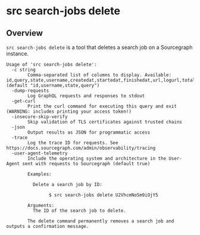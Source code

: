 # src search-jobs delete

## Overview

`src search-jobs delete` is a tool that deletes a search job on a Sourcegraph instance.

```
Usage of 'src search-jobs delete':
  -c string
        Comma-separated list of columns to display. Available: id,query,state,username,createdat,startedat,finishedat,url,logurl,total,completed,failed,inprogress (default "id,username,state,query")
  -dump-requests
        Log GraphQL requests and responses to stdout
  -get-curl
        Print the curl command for executing this query and exit (WARNING: includes printing your access token!)
  -insecure-skip-verify
        Skip validation of TLS certificates against trusted chains
  -json
        Output results as JSON for programmatic access
  -trace
        Log the trace ID for requests. See https://docs.sourcegraph.com/admin/observability/tracing
  -user-agent-telemetry
        Include the operating system and architecture in the User-Agent sent with requests to Sourcegraph (default true)

        Examples:

          Delete a search job by ID:

                $ src search-jobs delete U2VhcmNoSm9iOjY5

        Arguments:
          The ID of the search job to delete.

        The delete command permanently removes a search job and outputs a confirmation message.
```